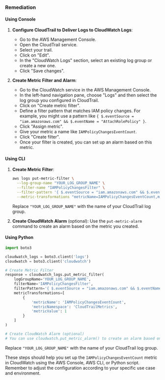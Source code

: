 ### Remediation

#### Using Console

1. **Configure CloudTrail to Deliver Logs to CloudWatch Logs**:
   - Go to the AWS Management Console.
   - Open the CloudTrail service.
   - Select your trail.
   - Click on "Edit".
   - In the "CloudWatch Logs" section, select an existing log group or create a new one.
   - Click "Save changes".

2. **Create Metric Filter and Alarm**:
   - Go to the CloudWatch service in the AWS Management Console.
   - In the left-hand navigation pane, choose "Logs" and then select the log group you configured in CloudTrail.
   - Click on "Create metric filter".
   - Define a filter pattern that matches IAM policy changes. For example, you might use a pattern like `{ $.eventSource = "iam.amazonaws.com" && $.eventName = "AttachRolePolicy" }`.
   - Click "Assign metric".
   - Give your metric a name like `IAMPolicyChangesEventCount`.
   - Click "Create filter".
   - Once your filter is created, you can set up an alarm based on this metric.

#### Using CLI

1. **Create Metric Filter**:
   ```bash
   aws logs put-metric-filter \
     --log-group-name "YOUR_LOG_GROUP_NAME" \
     --filter-name "IAMPolicyChangesFilter" \
     --filter-pattern '{ $.eventSource = "iam.amazonaws.com" && $.eventName = "AttachRolePolicy" }' \
     --metric-transformations "metricName=IAMPolicyChangesEventCount,metricNamespace=CloudTrailMetrics,metricValue=1"
   ```
   Replace `"YOUR_LOG_GROUP_NAME"` with the name of your CloudTrail log group.

2. **Create CloudWatch Alarm** (optional):
   Use the `put-metric-alarm` command to create an alarm based on the metric you created.

#### Using Python

```python
import boto3

cloudwatch_logs = boto3.client('logs')
cloudwatch = boto3.client('cloudwatch')

# Create Metric Filter
response = cloudwatch_logs.put_metric_filter(
    logGroupName='YOUR_LOG_GROUP_NAME',
    filterName='IAMPolicyChangesFilter',
    filterPattern='{ $.eventSource = "iam.amazonaws.com" && $.eventName = "AttachRolePolicy" }',
    metricTransformations=[
        {
            'metricName': 'IAMPolicyChangesEventCount',
            'metricNamespace': 'CloudTrailMetrics',
            'metricValue': 1
        }
    ]
)

# Create CloudWatch Alarm (optional)
# You can use cloudwatch.put_metric_alarm() to create an alarm based on the metric
```

Replace `"YOUR_LOG_GROUP_NAME"` with the name of your CloudTrail log group.

These steps should help you set up the `IAMPolicyChangesEventCount` metric in CloudWatch using the AWS Console, AWS CLI, or Python script. Remember to adjust the configuration according to your specific use case and environment.
